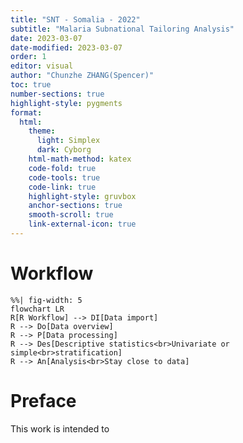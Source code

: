 ```yaml
---
title: "SNT - Somalia - 2022"
subtitle: "Malaria Subnational Tailoring Analysis"
date: 2023-03-07
date-modified: 2023-03-07
order: 1
editor: visual
author: "Chunzhe ZHANG(Spencer)"
toc: true
number-sections: true
highlight-style: pygments
format:
  html:
    theme: 
      light: Simplex
      dark: Cyborg
    html-math-method: katex
    code-fold: true
    code-tools: true
    code-link: true
    highlight-style: gruvbox
    anchor-sections: true
    smooth-scroll: true
    link-external-icon: true
---
```


# Workflow

```mermaid
%%| fig-width: 5
flowchart LR
R[R Workflow] --> DI[Data import]
R --> Do[Data overview]
R --> P[Data processing]
R --> Des[Descriptive statistics<br>Univariate or simple<br>stratification]
R --> An[Analysis<br>Stay close to data] 
```

# Preface

This work is intended to
